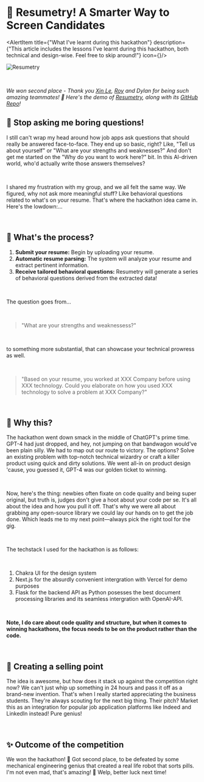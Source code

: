 
# 🎉 Resumetry! A Smarter Way to Screen Candidates

<AlertItem 
title={"What I've learnt during this hackathon"} 
description={"This article includes the lessons I've learnt during this hackathon, both technical and design-wise. Feel free to skip around!"} 
icon={<RocketIcon/>}/>

![Resumetry](/projects/taylors-hackathon/resumetry-demo.gif)

<br/>

_We won second place - Thank you [Xin Le](https://www.linkedin.com/in/xin-le-lam), [Roy](https://www.linkedin.com/in/roy-ng-55ab58207) and Dylan for being such amazing teammates! 🎉 Here's the demo of [Resumetry](https://resumetry.vercel.app), along with its [GitHub Repo](https://github.com/multipletwigs/resumetry)!_

## 📝 Stop asking me boring questions!

I still can't wrap my head around how job apps ask questions that should really be answered face-to-face. They end up so basic, right? Like, "Tell us about yourself" or "What are your strengths and weaknesses?" And don't get me started on the "Why do you want to work here?" bit. In this AI-driven world, who'd actually write those answers themselves?

<br/>

I shared my frustration with my group, and we all felt the same way. We figured, why not ask more meaningful stuff? Like behavioral questions related to what's on your resume. That's where the hackathon idea came in. Here's the lowdown:...

<br/>

## 🤔 What's the process?
1. **Submit your resume:** Begin by uploading your resume.
2. **Automatic resume parsing:** The system will analyze your resume and extract pertinent information.
3. **Receive tailored behavioral questions:** Resumetry will generate a series of behavioral questions derived from the extracted data!

<br/>

The question goes from...

<br/>

> "What are your strengths and weaknessess?"

<br/>

to something more substantial, that can showcase your technical prowress as well.

<br/>

> "Based on your resume, you worked at XXX Company before using XXX technology. Could you elaborate on how you used XXX technology to solve a problem at XXX Company?"

<br/>

## 🤖 Why this?

The hackathon went down smack in the middle of ChatGPT's prime time. GPT-4 had just dropped, and hey, not jumping on that bandwagon would've been plain silly. We had to map out our route to victory. The options? Solve an existing problem with top-notch technical wizardry or craft a killer product using quick and dirty solutions. We went all-in on product design 'cause, you guessed it, GPT-4 was our golden ticket to winning.


<br/>

Now, here's the thing: newbies often fixate on code quality and being super original, but truth is, judges don't give a hoot about your code per se. It's all about the idea and how you pull it off. That's why we were all about grabbing any open-source library we could lay our hands on to get the job done. Which leads me to my next point—always pick the right tool for the gig.

<br/>

The techstack I used for the hackathon is as follows:

<br/>

1. Chakra UI for the design system
2. Next.js for the absurdly convenient intergration with Vercel for demo purposes
3. Flask for the backend API as Python posesses the best document processing libraries and its seamless intergration with OpenAI-API.
<br/>

**Note, I do care about code quality and structure, but when it comes to winning hackathons, the focus needs to be on the product rather than the code.**

<br/>

## 💸 Creating a selling point

The idea is awesome, but how does it stack up against the competition right now? We can't just whip up something in 24 hours and pass it off as a brand-new invention. That's when I really started appreciating the business students. They're always scouting for the next big thing. Their pitch? Market this as an integration for popular job application platforms like Indeed and LinkedIn instead! Pure genius!

<br/>

## ✨ Outcome of the competition

We won the hackathon! 🎉 Got second place, to be defeated by some mechanical engineering genius that created a real life robot that sorts pills. I'm not even mad, that's amazing! 🤖 Welp, better luck next time!







